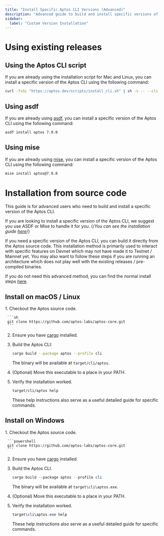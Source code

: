 ```yaml
---
title: "Install Specific Aptos CLI Versions (Advanced)"
description: "Advanced guide to build and install specific versions of the Aptos CLI from source code for specialized development needs and custom architectures."
sidebar:
  label: "Custom Version Installation"
---
```



# Using existing releases

## Using the Aptos CLI script

If you are already using the installation script for Mac and Linux, you can install a specific version of the Aptos CLI using the following command:

```sh
curl -fsSL "https://aptos.dev/scripts/install_cli.sh" | sh -s -- --cli-version 7.9.0
```

## Using asdf

If you are already using [asdf](https://asdf-vm.com/), you can install a specific version of the Aptos CLI using the following command:

```sh
asdf install aptos 7.9.0
```

## Using mise

If you are already using [mise](https://mise.jdx.dev), you can install a specific version of the Aptos CLI using the following command:

```sh
mise install aptos@7.9.0
```

# Installation from source code

<Aside title="Note">
  This guide is for advanced users who need to build and install a specific version of the Aptos CLI.

  If you are looking to install a specific version of the Aptos CLI, we suggest you use ASDF or Mise to handle it for
  you.
{/*You can see the installation guide [here](/build/install-cli/install-cli-asdf)*/}
</Aside>

If you need a specific version of the Aptos CLI, you can build it directly from the Aptos source code. This installation
method is primarily used to interact with specific features on Devnet which may not have made it to Testnet / Mainnet
yet. You may also want to follow these steps if you are running an architecture which does not play well with the
existing releases / pre-compiled binaries.

If you do not need this advanced method, you can find the normal install steps [here](/build/cli).

## Install on macOS / Linux

<Steps>
  1. Checkout the Aptos source code.

     ```sh
     git clone https://github.com/aptos-labs/aptos-core.git
     ```

  2. Ensure you have [cargo](https://doc.rust-lang.org/cargo/) installed.

  3. Build the Aptos CLI:

     ```sh
     cargo build --package aptos --profile cli
     ```

     The binary will be available at `target/cli/aptos`.

  4. (Optional) Move this executable to a place in your PATH.

  5. Verify the installation worked.

     ```sh
     target/cli/aptos help
     ```

     These help instructions also serve as a useful detailed guide for specific commands.
</Steps>

## Install on Windows

<Steps>
  1. Checkout the Aptos source code.

     ```powershell
     git clone https://github.com/aptos-labs/aptos-core.git
     ```

  2. Ensure you have [cargo](https://doc.rust-lang.org/cargo/) installed.

  3. Build the Aptos CLI.

     ```powershell
     cargo build --package aptos --profile cli
     ```

     The binary will be available at `target\cli\aptos.exe`.

  4. (Optional) Move this executable to a place in your PATH.

  5. Verify the installation worked.

     ```powershell
     target\cli\aptos.exe help
     ```

     These help instructions also serve as a useful detailed guide for specific commands.
</Steps>
